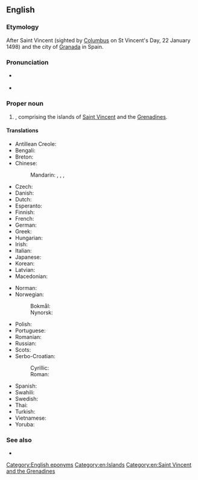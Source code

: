 ==English==
{{wikipedia}}

===Etymology===
After Saint Vincent (sighted by [[Columbus]] on St Vincent's Day, 22 January 1498) and the city of [[Granada]] in Spain.

===Pronunciation===
* {{a|UK|US}} {{IPA|en|/seɪnt ˈvɪnt.sənt ænd ðə ˌɡɹɛn.əˈdiːnz/}}
* {{audio|en|en-us-Saint Vincent and the Grenadines.ogg|Audio (US)}}

===Proper noun===
{{en-proper noun}}

# {{senseid|en|Q757}}{{place|en|country|r/Caribbean}}, comprising the islands of [[Saint Vincent]] and the [[Grenadines]].

====Translations====
{{trans-top|id=Q757|country in the Caribbean}}
* Antillean Creole: {{t|gcf|Senvensan é Tigrinad}}
* Bengali: {{t|bn|সেন্ট ভিনসেন্ট ও গ্রেনাডাইন দ্বীপপুঞ্জ}}
* Breton: {{t|br|Saint Vincent hag ar Grenadinez}}
* Chinese:
*: Mandarin: {{t+|cmn|聖文森特和格林納丁斯}}, {{t+|cmn|圣文森特和格林纳丁斯|tr=Shèngwénsēntè hé Gélínnàdīngsī}}, {{t|cmn|聖文森及格瑞納丁}}, {{t|cmn|圣文森及格瑞纳丁|tr=Shèngwénsēn Jígéruìnàdīng}}
* Czech: {{t+|cs|Svatý Vincenc a Grenadiny}}
* Danish: {{t|da|Saint Vincent og Grenadinerne}}
* Dutch: {{t+|nl|Saint Vincent en de Grenadines}}
* Esperanto: {{t|eo|Sent-Vincento kaj la Grenadinoj}}
* Finnish: {{t+|fi|Saint Vincent ja Grenadiinit}}
* French: {{t+|fr|Saint-Vincent-et-Grenadines|f-p}}
* German: {{t+|de|St. Vincent und die Grenadinen}}
* Greek: {{t+|el|Άγιος Βικέντιος και Γρεναδίνες|m}}
* Hungarian: {{t|hu|Szent Vincent és Grenadine}}
* Irish: {{t|ga|San Uinseann agus na Greanáidíní}}
* Italian: {{t|it|Saint Vincent e Grenadine}}
* Japanese: {{t+|ja|セントビンセント・グレナディーン|tr=Sento Binsento Gurenadīn}}
* Korean: {{t|ko|^세인트빈센트 ^그레나딘}}
* Latvian: {{t|lv|Sentvinsenta un Grenadīnas}}
* Macedonian: {{t|mk|Све́ти Ви́нсент и Гренади́ни|p}}
{{trans-mid}}
* Norman: {{t|nrf|Saint Vîncent et les Grénadinnes|p}} {{qualifier|Jersey}}
* Norwegian:
*: Bokmål: {{t|nb|Saint Vincent og Grenadinene}}
*: Nynorsk: {{t|nn|Saint Vincent og Grenadinane}}
* Polish: {{t+|pl|Saint Vincent i Grenadyny}}
* Portuguese: {{t+|pt|São Vicente e Granadinas}}
* Romanian: {{t|ro|Sfântul Vicențiu și Grenadine}}
* Russian: {{t+|ru|Сент-Ви́нсент и Гренади́ны|p|tr=Sɛnt-Vínsɛnt i Grenadíny}}
* Scots: {{t|sco|Saunt Vincent an the Grenadines}}
* Serbo-Croatian:
*: Cyrillic: {{t|sh|Свети Винцент и Гренадини|m-p}}
*: Roman: {{t|sh|Sveti Vincent i Grenadini|m-p}}
* Spanish: {{t+|es|San Vicente y las Granadinas}}
* Swahili: {{t|sw|Santavisenti na Grenadini}}
* Swedish: {{t+|sv|Saint Vincent och Grenadinerna}}
* Thai: {{t+|th|เซนต์วินเซนต์และเกรนาดีนส์}}
* Turkish: {{t|tr|Saint Vincent ve Granadalar}}
* Vietnamese: {{t|vi|Xanh Vin-xen và Grê-na-din}}
* Yoruba: {{t|yo|Fisẹnnti ati Genadina}}
{{trans-bottom}}

===See also===
* {{list:countries of North America/en}}

[[Category:English eponyms]]
[[Category:en:Islands]]
[[Category:en:Saint Vincent and the Grenadines]]